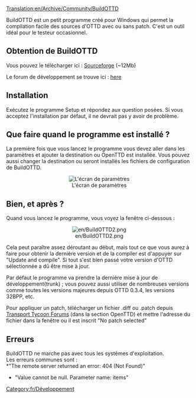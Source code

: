 [[Translation:en/Archive/Community/BuildOTTD]]
{{fr/Traduction|BuildOTTD|0}}


{{en/warning|'''BuildOTTD is having trouble on vista. If you have vista do not use BuildOTTD.'''<br>
}}

BuildOTTD est un petit programme créé pour Windows qui permet la compilation facile des sources d'OTTD avec ou sans patch.
C'est un outil idéal pour le testeur occasionnel. 

== Obtention de BuildOTTD ==
Vous pouvez le télécharger ici : [https://sourceforge.net/projects/bottd/ Sourceforge] (~12Mb)

Le forum de développement se trouve ici : [http://www.tt-forums.net/viewtopic.php?f=33&t=31823 here]

== Installation ==
Exécutez le programme Setup et répondez aux question posées.
Si vous acceptez l'installation par défaut, il ne devrait pas y avoir de problème.
{{en/warning|'''Ne pas installer vers une destination contenant des espaces'''}}

== Que faire quand le programme est installé ? ==

La première fois que vous lancez le programme vous devez aller dans les paramètres et ajouter la destination ou OpenTTD est installée. Vous pouvez aussi changer la destination ou seront installés les fichiers de configuration de BuildOTTD.

<center>[[File:en/BuildOTTD settings1.png|L'écran de paramètres]]</center>

== Bien, et après ? ==
Quand vous lancez le programme, vous voyez la fenêtre ci-dessous :
<center>[[File:en/BuildOTTD2.png]]</center>
Cela peut paraître assez déroutant au début, mais tout ce que vous aurez à faire  pour obtenir la dernière version et de la compiler est d'appuyer sur "Update and compile". Si tout s'est bien passé votre version d'OTTD sélectionnée a dû être mise à jour.

Par défaut le programme va prendre la dernière mise à jour de développement(trunk) ; vous pouvez aussi utiliser de nombreuses versions comme toutes les versions majeures depuis OTTD 0.3.4, les versions 32BPP, etc.

Pour appliquer un patch, télécharger un fichier .diff ou .patch depuis [http://www.tt-forums.net/index.php?c=20 Transport Tycoon Forums] (dans la section OpenTTD) et mettre l'adresse du fichier dans la fenêtre ou il est inscrit "No patch selected"


== Erreurs ==
BuildOTTD ne marche pas avec tous les systèmes d'exploitation.<br>
Les erreurs communes sont : <br>
*"The remote server returned an error: 404 (Not Found)"
*"Value cannot be null. Parameter name: items"


[[Category:fr/Développement]]
